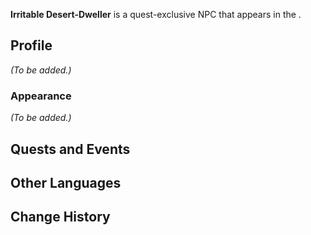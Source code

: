 {{Meta
<!-- Remove this template after adding the missing info -->
|missing_NPC_profile  = yes
<!--
|missing_NPC_idle     = yes
|missing_NPC_dialogue = yes
-->
}}
{{Character Infobox
|type             = Quest NPC
|image            = NPC Irritable Desert-Dweller.png
|realname         = <!-- Optional, if different from in-game name -->
|deceased         = <!-- Past (for deceased prior to events of the game) or free response -->
|region           = Sumeru
|location         = Sumeru
|affiliation      = Temple of Silence
|title            = 

|ancestry         = <!-- Clan/family -->
|father           = 
|mother           = 
|spouse           = 
|sibling          = 
|child            = 
|relative         = 

|voiceEN          = 
|voiceCN          = 
|voiceJP          = 
|voiceKR          = 
}}
'''Irritable Desert-Dweller''' is a quest-exclusive NPC that appears in the {{Quest|Oathkeeper}}.
<!--
==Location==
{{subst:#tag:gallery|
NPC Location {{subst:#titleparts:{{subst:PAGENAME}}}}.png{{subst:!}}{{subst:#titleparts:{{subst:PAGENAME}}}}'s location
NPC Location {{subst:#titleparts:{{subst:PAGENAME}}}} Context.png{{subst:!}}Additional context
}}
-->
==Profile==
<!--Detailed story/lore information goes here.-->
''(To be added.)''

===Appearance===
<!--Keep appearance section short and concise. Limit to 2 paragraphs with 3-4 sentences each.-->
''(To be added.)''

==Quests and Events==
{{Quests and Events}}
<!--
==Idle Quotes==
{{Dialogue Start}}
: {{DIcon|Idle}} {{Tx}}
:: {{A|VO {{subst:#titleparts:{{subst:PAGENAME}}}} 01.ogg}} "{{Tx}}"
{{Dialogue End}}

==Dialogue==
{{Dialogue Start}}
:'''{{subst:#titleparts:{{subst:PAGENAME}}}}:''' 
:{{DIcon}}
{{Dialogue End}}
<!--
==Event Dialogue==
===Event Name===
{{Dialogue Start}}
:'''{{subst:#titleparts:{{subst:PAGENAME}}}}:'''
{{Dialogue End}}
-->
==Other Languages==
{{Other Languages|default_hidden=1
|en      = Irritable Desert-Dweller
|zhs     = 不耐烦的沙漠人
|zhs_rm  = 
|zht     = 不耐煩的沙漠人
|zht_rm  = 
|ja      = イライラしている砂漠の民
|ja_rm   = Iraira Shite Iru Sabaku no Tami
|ko      = 조급한 사막인
|ko_rm   = 
|es      = Habitante del desierto impaciente
|fr      = Habitant du désert impatient
|ru      = Нетерпеливый обитатель пустыни
|th      = ชาวทะเลทรายขี้หงุดหงิด
|th_rm   = 
|vi      = Người Sa Mạc Bực Bội
|de      = Ungeduldiger Wüstenbewohner
|id      = Penduduk Padang Pasir yang Tidak Sabaran
|pt      = Morador do Deserto Impaciente
|tr      = Asabi Çöl Sakini
|it      = Abitante impaziente del deserto
}}

==Change History==
{{Change History|4.6}}
<!--
==References==
{{Reflist}}
-->